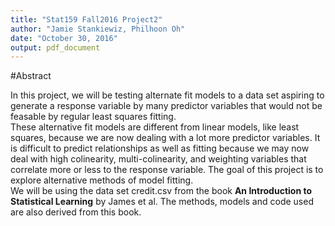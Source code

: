 ```yaml
---
title: "Stat159 Fall2016 Project2"
author: "Jamie Stankiewiz, Philhoon Oh"
date: "October 30, 2016"
output: pdf_document
---
```


#Abstract

  In this project, we will be testing alternate fit models to a data set aspiring to generate a response variable by many predictor variables that would not be feasable by regular least squares fitting.  
These alternative fit models are different from linear models, like least squares, because we are now dealing with a lot more predictor variables. It is difficult to predict relationships as well as fitting because we may now deal with high colinearity, multi-colinearity, and weighting variables that correlate more or less to the response variable.  The goal of this project is to explore alternative methods of model fitting.  
  We will be using the data set credit.csv from the book __An Introduction to Statistical Learning__ by James et al. The methods, models and code used are also derived from this book.



